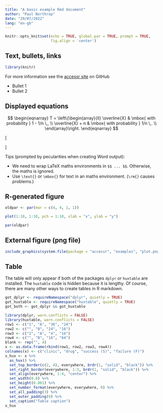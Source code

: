 ```yaml
---
title: "A basic example Rmd document"
author: "Paul Northrop"
date: "29/07/2022"
lang: "en-gb"
---
```


```r
knitr::opts_knit$set(echo = TRUE, global.par = TRUE, prompt = TRUE, 
                     fig.align = 'center')
```

## Text, bullets, links

```r
library(knitr)
```

For more information see the [accessr site](https://paulnorthrop.github.io/accessr/) on GitHub

* Bullet 1
* Bullet 2

## Displayed equations {.smaller}

$$
\begin{eqnarray}
T = \left\{\begin{array}{ll}
\overline{X}     & \mbox{ with probability } 1 - 1/n \,,  \\
\overline{X} + n & \mbox{ with probability } 1/n \,. \\
\end{array}\right.
\end{eqnarray}
$$

\[
\begin{aligned}
P(X \leq x)
&= P(F^{-1}(U) \leq x) \\
&= P(F(F^{-1}(U)) \leq F(x)) \\
&= P(U \leq F(x)) = F(x).
\end{aligned}
\]

Tips (prompted by pecularities when creating Word output):

* We need to wrap LaTeX maths environments in ```$$ ... $$```.  Otherwise, the maths is ignored.
* Use ```\text{}``` or ```\mbox{}``` for text in an maths environment. (```\rm{}``` causes problems.)

## R-generated figure

```r
oldpar <- par(mar = c(4, 4, 1, 1))
```

```r
plot(1:10, 1:10, pch = 1:10, xlab = "x", ylab = "y")
```

```r
par(oldpar)
```

## External figure (png file)

```r
include_graphics(system.file(package = "accessr", "examples", "plot.png"))
```

## Table 

The table will only appear if both of the packages `dplyr` or `huxtable` are installed.  The `huxtable` code is hidden because it is lengthy. Of course, there are many other ways to create tables in R markdown.

```r
got_dplyr <- requireNamespace("dplyr", quietly = TRUE)
got_huxtable <- requireNamespace("huxtable", quietly = TRUE)
got_both <- got_dplyr && got_huxtable
```

```r
library(dplyr, warn.conflicts = FALSE)
library(huxtable, warn.conflicts = FALSE)
row1 <- c("1", "A", "36", "24")
row2 <- c("", "B", "24", "16")
row3 <- c("2", "A", "4", "16")
row4 <- c("", "B", "16", "64")
blank <- rep("", 4)
x <- as.data.frame(rbind(row1, row2, row3, row4))
colnames(x) <- c("clinic", "drug", "success (S)", "failure (F)")
x_hux <- x %>% 
  as_hux() %>%
  set_top_border(c(2, 4), everywhere, brdr(1, "solid", "black")) %>%
  set_right_border(everywhere, 1:3, brdr(1, "solid", "black")) %>%
  set_align(everywhere, 1:4, "center") %>%
  set_width(0.8) %>% 
  set_height(0.001) %>% 
  set_number_format(everywhere, everywhere, 0) %>% 
  set_all_padding(3) %>%
  set_outer_padding(0) %>%
  set_caption("Table caption")
x_hux    
```
